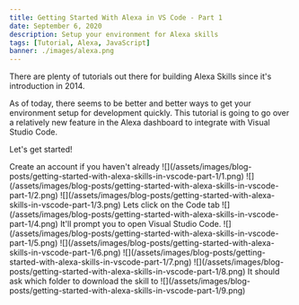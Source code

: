 ```yaml
---
title: Getting Started With Alexa in VS Code - Part 1
date: September 6, 2020
description: Setup your environment for Alexa skills
tags: [Tutorial, Alexa, JavaScript]
banner: ./images/alexa.png
---
```


There are plenty of tutorials out there for building Alexa Skills since it's introduction in 2014.

As of today, there seems to be better and better ways to get your environment setup for development quickly.
This tutorial is going to go over a relatively new feature in the Alexa dashboard to integrate with Visual Studio Code.

Let's get started!

<MarkdownStep number={1} title="Log onto the [Alexa Dashboard](https://developer.amazon.com/alexa/console/ask)."/>
   Create an account if you haven't already

<MarkdownStep number={2} title="Click `Create Skill` "/>
![](/assets/images/blog-posts/getting-started-with-alexa-skills-in-vscode-part-1/1.png)

<MarkdownStep number={3} title="Enter any skill name and keep the rest as default"/>
![](/assets/images/blog-posts/getting-started-with-alexa-skills-in-vscode-part-1/2.png)

<MarkdownStep number={4} title="Choose your template - you can go simple with Hello World or go with a more complicated template to see how those are built."/>
![](/assets/images/blog-posts/getting-started-with-alexa-skills-in-vscode-part-1/3.png)

<MarkdownStep number={5} title="Continue and wait for your skill to be generated. This can take several minutes."/>

<MarkdownStep number={6} title="Once the skill is generated, it'll auto redirect you to the skill dashboard. "/>
   Lets click on the Code tab
![](/assets/images/blog-posts/getting-started-with-alexa-skills-in-vscode-part-1/4.png)
<MarkdownStep number={7} title="Click the console icon and `Export to VS Code`"/>
   It'll prompt you to open Visual Studio Code. 
   ![](/assets/images/blog-posts/getting-started-with-alexa-skills-in-vscode-part-1/5.png)

<MarkdownStep number={8} title="Allow access and then click the `Sign In` button on the tab that appears in VS Code. "/>
![](/assets/images/blog-posts/getting-started-with-alexa-skills-in-vscode-part-1/6.png)

<MarkdownStep number={9} title="Go through the steps to allow access"/>
![](/assets/images/blog-posts/getting-started-with-alexa-skills-in-vscode-part-1/7.png)

<MarkdownStep number={10} title="Head back to Visual Studio Code when you hit this screen"/>
![](/assets/images/blog-posts/getting-started-with-alexa-skills-in-vscode-part-1/8.png)

<MarkdownStep number={11} title="Alexa Skills Kit (ASK) Toolkit should've been auto installed"/>

<MarkdownStep number={12} title="If you haven't been redirected correctly, go back to the skill dashboard and hit export to VS Code again"/>
It should ask which folder to download the skill to

<MarkdownStep number={13} title="This is the screen that should appear if everything has been done correctly."/>
![](/assets/images/blog-posts/getting-started-with-alexa-skills-in-vscode-part-1/9.png)

<MarkdownStep number={14} title="Time to start coding. There will be a part 2 for the features in the ASK toolkit"/>

